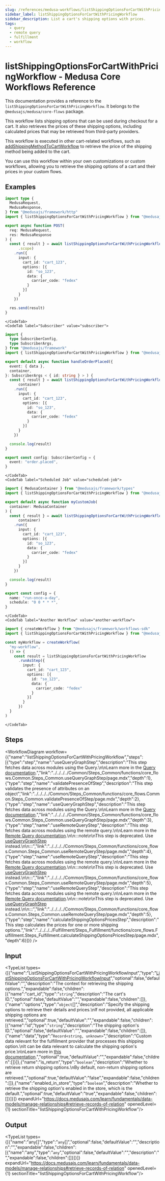 ```yaml
---
slug: /references/medusa-workflows/listShippingOptionsForCartWithPricingWorkflow
sidebar_label: listShippingOptionsForCartWithPricingWorkflow
sidebar_description: List a cart's shipping options with prices.
tags:
  - query
  - remote query
  - fulfillment
  - workflow
---
```



# listShippingOptionsForCartWithPricingWorkflow - Medusa Core Workflows Reference

This documentation provides a reference to the `listShippingOptionsForCartWithPricingWorkflow`. It belongs to the `@medusajs/medusa/core-flows` package.

This workflow lists shipping options that can be used during checkout for a cart. It also retrieves the prices
of these shipping options, including calculated prices that may be retrieved from third-party providers.

This workflow is executed in other cart-related workflows, such as [addShippingMethodToCartWorkflow](../core_flows.Cart.Workflows_Cart.addShippingMethodToCartWorkflow/page.mdx) to retrieve the
price of the shipping method being added to the cart.

You can use this workflow within your own customizations or custom workflows, allowing you to retrieve the shipping options of a cart and their prices
in your custom flows.

<SourceCodeLink link="https://github.com/medusajs/medusa/blob/43aa993971718063bb40e7e3f650ef0e84056d09/packages/core/core-flows/src/cart/workflows/list-shipping-options-for-cart-with-pricing.ts#L74" />

## Examples

<CodeTabs group="workflow-exection">
    <CodeTab label="API Route" value="api-route">
    
```ts title="src/api/workflow/route.ts"
import type {
  MedusaRequest,
  MedusaResponse,
} from "@medusajs/framework/http"
import { listShippingOptionsForCartWithPricingWorkflow } from "@medusajs/medusa/core-flows"

export async function POST(
  req: MedusaRequest,
  res: MedusaResponse
) {
  const { result } = await listShippingOptionsForCartWithPricingWorkflow(req
      .scope)
    .run({
      input: {
        cart_id: "cart_123",
        options: [{
          id: "so_123",
          data: {
            carrier_code: "fedex"
          }
        }]
      }
    })

  res.send(result)
}
```

    </CodeTab>
    <CodeTab label="Subscriber" value="subscriber">
    
```ts title="src/subscribers/order-placed.ts"
import {
  type SubscriberConfig,
  type SubscriberArgs,
} from "@medusajs/framework"
import { listShippingOptionsForCartWithPricingWorkflow } from "@medusajs/medusa/core-flows"

export default async function handleOrderPlaced({
  event: { data },
  container,
}: SubscriberArgs < { id: string } > ) {
  const { result } = await listShippingOptionsForCartWithPricingWorkflow(
      container)
    .run({
      input: {
        cart_id: "cart_123",
        options: [{
          id: "so_123",
          data: {
            carrier_code: "fedex"
          }
        }]
      }
    })

  console.log(result)
}

export const config: SubscriberConfig = {
  event: "order.placed",
}
```

    </CodeTab>
    <CodeTab label="Scheduled Job" value="scheduled-job">
    
```ts title="src/jobs/message-daily.ts"
import { MedusaContainer } from "@medusajs/framework/types"
import { listShippingOptionsForCartWithPricingWorkflow } from "@medusajs/medusa/core-flows"

export default async function myCustomJob(
  container: MedusaContainer
) {
  const { result } = await listShippingOptionsForCartWithPricingWorkflow(
      container)
    .run({
      input: {
        cart_id: "cart_123",
        options: [{
          id: "so_123",
          data: {
            carrier_code: "fedex"
          }
        }]
      }
    })

  console.log(result)
}

export const config = {
  name: "run-once-a-day",
  schedule: "0 0 * * *",
}
```

    </CodeTab>
    <CodeTab label="Another Workflow" value="another-workflow">
    
```ts title="src/workflows/my-workflow.ts"
import { createWorkflow } from "@medusajs/framework/workflows-sdk"
import { listShippingOptionsForCartWithPricingWorkflow } from "@medusajs/medusa/core-flows"

const myWorkflow = createWorkflow(
  "my-workflow",
  () => {
    const result = listShippingOptionsForCartWithPricingWorkflow
      .runAsStep({
        input: {
          cart_id: "cart_123",
          options: [{
            id: "so_123",
            data: {
              carrier_code: "fedex"
            }
          }]
        }
      })
  }
)
```

    </CodeTab>
  </CodeTabs>

## Steps

<WorkflowDiagram workflow={{"name":"listShippingOptionsForCartWithPricingWorkflow","steps":[{"type":"step","name":"useQueryGraphStep","description":"This step fetches data across modules using the Query.\n\nLearn more in the [Query documentation](https://docs.medusajs.com/learn/fundamentals/module-links/query).","link":"../../../../Common/Steps_Common/functions/core_flows.Common.Steps_Common.useQueryGraphStep/page.mdx","depth":1},{"type":"step","name":"validatePresenceOfStep","description":"This step validates the presence of attributes on an object","link":"../../../../Common/Steps_Common/functions/core_flows.Common.Steps_Common.validatePresenceOfStep/page.mdx","depth":2},{"type":"step","name":"useQueryGraphStep","description":"This step fetches data across modules using the Query.\n\nLearn more in the [Query documentation](https://docs.medusajs.com/learn/fundamentals/module-links/query).","link":"../../../../Common/Steps_Common/functions/core_flows.Common.Steps_Common.useQueryGraphStep/page.mdx","depth":3},{"type":"step","name":"useRemoteQueryStep","description":"This step fetches data across modules using the remote query.\n\nLearn more in the [Remote Query documentation](https://docs.medusajs.com/learn/fundamentals/module-links/query).\n\n:::note\n\nThis step is deprecated. Use [useQueryGraphStep](../../../../Common/Steps_Common/functions/core_flows.Common.Steps_Common.useQueryGraphStep/page.mdx) instead.\n\n:::","link":"../../../../Common/Steps_Common/functions/core_flows.Common.Steps_Common.useRemoteQueryStep/page.mdx","depth":4},{"type":"step","name":"useRemoteQueryStep","description":"This step fetches data across modules using the remote query.\n\nLearn more in the [Remote Query documentation](https://docs.medusajs.com/learn/fundamentals/module-links/query).\n\n:::note\n\nThis step is deprecated. Use [useQueryGraphStep](../../../../Common/Steps_Common/functions/core_flows.Common.Steps_Common.useQueryGraphStep/page.mdx) instead.\n\n:::","link":"../../../../Common/Steps_Common/functions/core_flows.Common.Steps_Common.useRemoteQueryStep/page.mdx","depth":5},{"type":"step","name":"useRemoteQueryStep","description":"This step fetches data across modules using the remote query.\n\nLearn more in the [Remote Query documentation](https://docs.medusajs.com/learn/fundamentals/module-links/query).\n\n:::note\n\nThis step is deprecated. Use [useQueryGraphStep](../../../../Common/Steps_Common/functions/core_flows.Common.Steps_Common.useQueryGraphStep/page.mdx) instead.\n\n:::","link":"../../../../Common/Steps_Common/functions/core_flows.Common.Steps_Common.useRemoteQueryStep/page.mdx","depth":5},{"type":"step","name":"calculateShippingOptionsPricesStep","description":"This step calculates the prices for one or more shipping options.","link":"../../../../Fulfillment/Steps_Fulfillment/functions/core_flows.Fulfillment.Steps_Fulfillment.calculateShippingOptionsPricesStep/page.mdx","depth":6}]}} />

## Input

<TypeList types={[{"name":"ListShippingOptionsForCartWithPricingWorkflowInput","type":"[ListShippingOptionsForCartWithPricingWorkflowInput](../../../../../types/types/types.ListShippingOptionsForCartWithPricingWorkflowInput/page.mdx)","optional":false,"defaultValue":"","description":"The context for retrieving the shipping options.","expandable":false,"children":[{"name":"cart_id","type":"`string`","description":"The cart's ID.","optional":false,"defaultValue":"","expandable":false,"children":[]},{"name":"options","type":"`object`[]","description":"Specify the shipping options to retrieve their details and prices.\nIf not provided, all applicable shipping options are retrieved.","optional":true,"defaultValue":"","expandable":false,"children":[{"name":"id","type":"`string`","description":"The shipping option's ID.","optional":false,"defaultValue":"","expandable":false,"children":[]},{"name":"data","type":"`Record<string, unknown>`","description":"Custom data relevant for the fulfillment provider that processes this shipping option.\nIt can be data relevant to calculate the shipping option's price.\n\nLearn more in [this documentation](https://docs.medusajs.com/resources/commerce-modules/fulfillment/shipping-option#data-property).","optional":true,"defaultValue":"","expandable":false,"children":[]}]},{"name":"is_return","type":"`boolean`","description":"Whether to retrieve return shipping options.\nBy default, non-return shipping options are retrieved.","optional":true,"defaultValue":"false","expandable":false,"children":[]},{"name":"enabled_in_store","type":"`boolean`","description":"Whether to retrieve the shipping option's enabled in the store, which is the default.","optional":true,"defaultValue":"true","expandable":false,"children":[]}]}]} expandUrl="https://docs.medusajs.com/learn/fundamentals/data-models/manage-relationships#retrieve-records-of-relation" openedLevel={1} sectionTitle="listShippingOptionsForCartWithPricingWorkflow"/>

## Output

<TypeList types={[{"name":"any[]","type":"`any`[]","optional":false,"defaultValue":"","description":"","expandable":false,"children":[{"name":"any","type":"`any`","optional":false,"defaultValue":"","description":"","expandable":false,"children":[]}]}]} expandUrl="https://docs.medusajs.com/learn/fundamentals/data-models/manage-relationships#retrieve-records-of-relation" openedLevel={1} sectionTitle="listShippingOptionsForCartWithPricingWorkflow"/>
